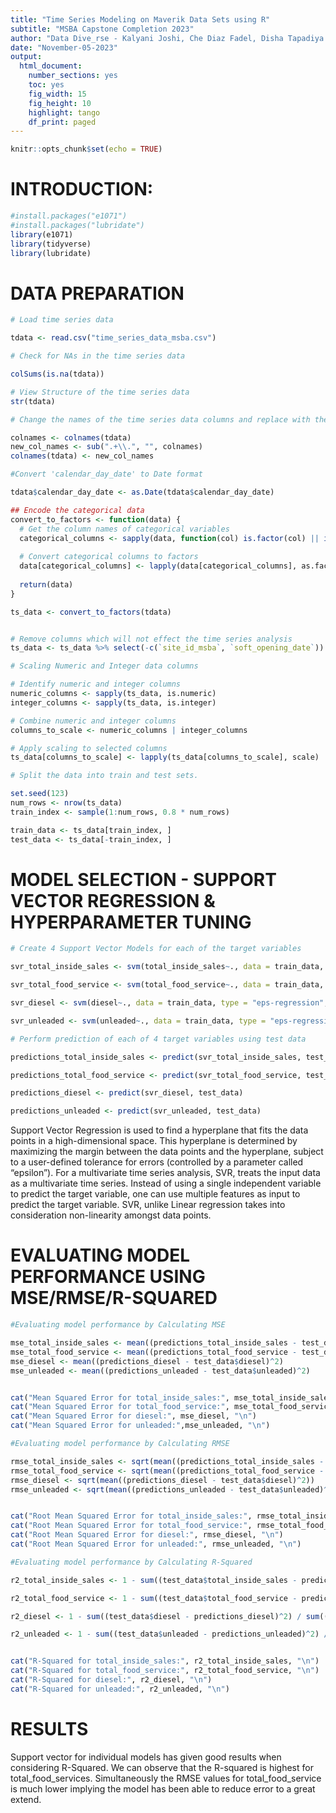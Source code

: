 ```yaml
---
title: "Time Series Modeling on Maverik Data Sets using R"
subtitle: "MSBA Capstone Completion 2023"
author: "Data Dive_rse - Kalyani Joshi, Che Diaz Fadel, Disha Tapadiya and Debayan Dutta"
date: "November-05-2023"
output: 
  html_document:
    number_sections: yes
    toc: yes
    fig_width: 15
    fig_height: 10
    highlight: tango
    df_print: paged
---
```


```r
knitr::opts_chunk$set(echo = TRUE)
```

# INTRODUCTION: 

```r
#install.packages("e1071")
#install.packages("lubridate")
library(e1071)
library(tidyverse)
library(lubridate)

```

# DATA PREPARATION

```r

# Load time series data

tdata <- read.csv("time_series_data_msba.csv")

# Check for NAs in the time series data

colSums(is.na(tdata))

# View Structure of the time series data 
str(tdata)

```

```r
# Change the names of the time series data columns and replace with the part after the period(.)

colnames <- colnames(tdata)
new_col_names <- sub(".+\\.", "", colnames)
colnames(tdata) <- new_col_names

```



```r

#Convert 'calendar_day_date' to Date format

tdata$calendar_day_date <- as.Date(tdata$calendar_day_date)

```



```r

## Encode the categorical data 
convert_to_factors <- function(data) {
  # Get the column names of categorical variables
  categorical_columns <- sapply(data, function(col) is.factor(col) || is.character(col))
  
  # Convert categorical columns to factors
  data[categorical_columns] <- lapply(data[categorical_columns], as.factor)
  
  return(data)
}

ts_data <- convert_to_factors(tdata)


# Remove columns which will not effect the time series analysis
ts_data <- ts_data %>% select(-c(`site_id_msba`, `soft_opening_date`))
```

```r

# Scaling Numeric and Integer data columns

# Identify numeric and integer columns
numeric_columns <- sapply(ts_data, is.numeric)
integer_columns <- sapply(ts_data, is.integer)

# Combine numeric and integer columns
columns_to_scale <- numeric_columns | integer_columns

# Apply scaling to selected columns
ts_data[columns_to_scale] <- lapply(ts_data[columns_to_scale], scale)

```



```r

# Split the data into train and test sets. 

set.seed(123)
num_rows <- nrow(ts_data)
train_index <- sample(1:num_rows, 0.8 * num_rows)

train_data <- ts_data[train_index, ]
test_data <- ts_data[-train_index, ]


```

# MODEL SELECTION - SUPPORT VECTOR REGRESSION & HYPERPARAMETER TUNING

```r

# Create 4 Support Vector Models for each of the target variables

svr_total_inside_sales <- svm(total_inside_sales~., data = train_data, type = "eps-regression", kernel = "radial", epsilon = 0.15)

svr_total_food_service <- svm(total_food_service~., data = train_data, type = "eps-regression", kernel = "radial", epsilon = 0.15)

svr_diesel <- svm(diesel~., data = train_data, type = "eps-regression", kernel = "radial", epsilon = 0.15)

svr_unleaded <- svm(unleaded~., data = train_data, type = "eps-regression", kernel = "radial", epsilon = 0.15)

```

```r

# Perform prediction of each of 4 target variables using test data

predictions_total_inside_sales <- predict(svr_total_inside_sales, test_data)

predictions_total_food_service <- predict(svr_total_food_service, test_data)

predictions_diesel <- predict(svr_diesel, test_data)

predictions_unleaded <- predict(svr_unleaded, test_data)

```

Support Vector Regression is used to find a hyperplane that fits the data points in a high-dimensional space. This hyperplane is determined by maximizing the margin between the data points and the hyperplane, subject to a user-defined tolerance for errors (controlled by a parameter called "epsilon").
For a multivariate time series analysis, SVR, treats the input data as a multivariate time series. Instead of using a single independent variable to predict the target variable, one can use multiple features as input to predict the target variable. SVR, unlike Linear regression takes into consideration non-linearity amongst data points. 

# EVALUATING MODEL PERFORMANCE USING MSE/RMSE/R-SQUARED

```r

#Evaluating model performance by Calculating MSE

mse_total_inside_sales <- mean((predictions_total_inside_sales - test_data$total_inside_sales)^2)
mse_total_food_service <- mean((predictions_total_food_service - test_data$total_food_service)^2)
mse_diesel <- mean((predictions_diesel - test_data$diesel)^2)
mse_unleaded <- mean((predictions_unleaded - test_data$unleaded)^2)


cat("Mean Squared Error for total_inside_sales:", mse_total_inside_sales, "\n")
cat("Mean Squared Error for total_food_service:", mse_total_food_service, "\n")
cat("Mean Squared Error for diesel:", mse_diesel, "\n")
cat("Mean Squared Error for unleaded:",mse_unleaded, "\n")

```

```r
#Evaluating model performance by Calculating RMSE

rmse_total_inside_sales <- sqrt(mean((predictions_total_inside_sales - test_data$total_inside_sales)^2))
rmse_total_food_service <- sqrt(mean((predictions_total_food_service - test_data$total_food_service)^2))
rmse_diesel <- sqrt(mean((predictions_diesel - test_data$diesel)^2))
rmse_unleaded <- sqrt(mean((predictions_unleaded - test_data$unleaded)^2))


cat("Root Mean Squared Error for total_inside_sales:", rmse_total_inside_sales, "\n")
cat("Root Mean Squared Error for total_food_service:", rmse_total_food_service, "\n")
cat("Root Mean Squared Error for diesel:", rmse_diesel, "\n")
cat("Root Mean Squared Error for unleaded:", rmse_unleaded, "\n")

```

```r

#Evaluating model performance by Calculating R-Squared

r2_total_inside_sales <- 1 - sum((test_data$total_inside_sales - predictions_total_inside_sales)^2) / sum((test_data$total_inside_sales - mean(test_data$total_inside_sales))^2)

r2_total_food_service <- 1 - sum((test_data$total_food_service - predictions_total_food_service)^2) / sum((test_data$total_food_service - mean(test_data$total_food_service))^2)

r2_diesel <- 1 - sum((test_data$diesel - predictions_diesel)^2) / sum((test_data$diesel - mean(test_data$diesel))^2)

r2_unleaded <- 1 - sum((test_data$unleaded - predictions_unleaded)^2) / sum((test_data$unleaded - mean(test_data$unleaded))^2)


cat("R-Squared for total_inside_sales:", r2_total_inside_sales, "\n")
cat("R-Squared for total_food_service:", r2_total_food_service, "\n")
cat("R-Squared for diesel:", r2_diesel, "\n")
cat("R-Squared for unleaded:", r2_unleaded, "\n")


```
# RESULTS

Support vector for individual models has given good results when considering R-Squared.  We can observe that the R-squared is highest for total_food_services. Simultaneously the RMSE values for total_food_service is much lower implying the model has been able to reduce error to a great extend. 
